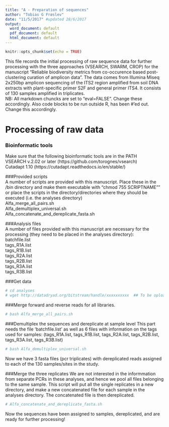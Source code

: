 ```yaml
---
title: "A - Preparation of sequences"
author: "Tobias G Frøslev"
date: "11/5/2017" #updated 28/6/2017
output:
  word_document: default
  pdf_document: default
  html_document: default
---
```


```r
knitr::opts_chunk$set(echo = TRUE)
```

This file records the initial processing of raw sequence data for further processing with the three approaches (VSEARCH, SWARM, CROP) for the manuscript "Reliable biodiversity metrics from co-occurence based post-clustering curation of amplicon data". The data comes from Illumina Miseq 2x250bp amplicon sequencing of the ITS2 region amplified from soil DNA extracts with plant-specific primer S2F and general primer ITS4. It consists of 130 samples amplified in triplicates.  
NB: All markdown chuncks are set to "eval=FALSE". Change these accordingly. Also code blocks to be run outside R, has been #'ed out. Change this accordingly.  

# Processing of raw data
### Bioinformatic tools
Make sure that the following bioinformatic tools are in the PATH  
VSEARCH v.2.02 or later (https://github.com/torognes/vsearch)  
Cutadapt 1.10 (https://cutadapt.readthedocs.io/en/stable/)  

###Provided scripts  
A number of scripts are provided with this manuscript. Place these in the /bin directory and make them executable with "chmod 755 SCRIPTNAME"" or place the scripts in the directory/directories where they should be executed (i.e. the analyses directory)  
Alfa_merge_all_pairs.sh  
Alfa_demultiplex_universal.sh  
Alfa_concatenate_and_dereplicate_fasta.sh  
  
###Analysis files  
A number of files provided with this manuscript are necessary for the processing (they need to be placed in the analyses directory):  
batchfile.list  
tags_R1A.list  
tags_R1B.list  
tags_R2A.list  
tags_R2B.list  
tags_R3A.list  
tags_R3B.list  

###Get data
```r
# cd analyses
# wget http://datadryad.org/bitstream/handle/xxxxxxxxxx  ## To be oploaded on accept.
```

###Merge forward and reverse reads for all libraries.
```r
# bash Alfa_merge_all_pairs.sh
```

###Demultiplex the sequences and dereplicate at sample level
This part needs the file 'batchfile.list' as well as 6 files with information on the tags used for samples: (tags_R1A.list, tags_R1B.list, tags_R2A.list, tags_R2B.list, tags_R3A.list, tags_R3B.list)
```r
# bash Alfa_demultiplex_universal.sh
```
Now we have 3 fasta files  (pcr triplicates) with dereplicated reads assigned to each of the 130 samples/sites in the study.  

###Merge the three replicates
We are not interested in the informmation from separate PCRs in these analyses, and hence we pool all files belonging to the same sample. This script will put all the single replicates in a new directory, and make a new concatenated file for each sample in the analyses directory. The concatenated file is then dereplicated.
```r
# Alfa_concatenate_and_dereplicate_fasta.sh
```
Now the sequences have been assigned to samples, dereplicated, and are ready for further processing!
